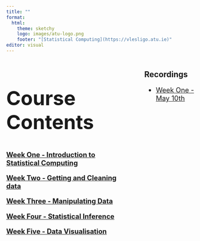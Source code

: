 ```yaml
---
title: ""
format: 
  html:
    theme: sketchy
    logo: images/atu-logo.png
    footer: "[Statistical Computing](https://vlesligo.atu.ie)"
editor: visual
---
```


:::: columns
::: {.column width="70%"}

::: {style="font-size: 250%; list-style-position: outside; padding-left: 0em;"}
## Course Contents
:::

::: {style="font-size: 130%; list-style-position: outside; padding-left: 0em;"}
[**Week One - Introduction to Statistical Computing**](https://atu2023.netlify.app/week-01/#/title)

[**Week Two - Getting and Cleaning data**](https://atu2023.netlify.app/week-02/#/title)

[**Week Three - Manipulating Data**](https://atu2023.netlify.app/week-03/#/title)

[**Week Four - Statistical Inference**](https://atu2023.netlify.app/week-04/#/title)

[**Week Five - Data Visualisation**](https://atu2023.netlify.app/week-05/#/title)
:::

:::

::: {.column width="1%"}
:::

::: {.column width="29%"}

## Recordings

::: {style="font-size: 130%; list-style-position: outside; padding-left: 0em;"}

- [Week One - May 10th](https://youtu.be/JzhEz_H8XDM)

:::

:::
::::
